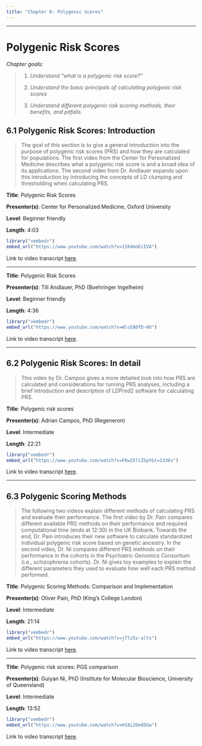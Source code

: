 ```yaml
---
title: "Chapter 6: Polygenic Scores"
---
```


------------------------------------------------------------------------

# Polygenic Risk Scores

*Chapter goals:*

> 1.  *Understand "what is a polygenic risk score?"*
>
> 2.  *Understand the basic principals of calculating polygenic risk scores*
>
> 3.  *Understand different polygenic risk scoring methods, their benefits, and pitfalls.*

## 6.1 Polygenic Risk Scores: Introduction

> The goal of this section is to give a general introduction into the purpose of polygenic risk scores (PRS) and how they are calculated for populations. The first video from the Center for Personalized Medicine describes what a polygenic risk score is and a broad idea of its applications. The second video from Dr. Andlauer expands upon this introduction by introducing the concepts of LD clumping and thresholding when calculating PRS.

**Title**: Polygenic Risk Scores

**Presenter(s)**: Center for Personalized Medicine, Oxford University

**Level**: Beginner friendly

**Length**: 4:03

```r
library("vembedr")
embed_url("https://www.youtube.com/watch?v=1I64mnEcIVA")
```

Link to video transcript [here](chapter6.1_transcript.qmd#sec-video1).

------------------------------------------------------------------------

**Title**: Polygenic Risk Scores

**Presenter(s)**: Till Andlauer, PhD (Boehringer Ingelheim)

**Level**: Beginner friendly

**Length**: 4:36

```r
library("vembedr")
embed_url("https://www.youtube.com/watch?v=WlcEADfD-HU")
```

Link to video transcript [here](chapter6.1_transcript.qmd#sec-video2).

------------------------------------------------------------------------

## 6.2 Polygenic Risk Scores: In detail

> This video by Dr. Campos gives a more detailed look into how PRS are calculated and considerations for running PRS analyses, including a brief introduction and description of LDPred2 software for calculating PRS.

**Title**: Polygenic risk scores

**Presenter(s)**: Adrian Campos, PhD (Regeneron)

**Level**: Intermediate

**Length**: 22:21

```r
library("vembedr")
embed_url("https://www.youtube.com/watch?v=FKw2XltZSpY&t=1336s")
```

Link to video transcript [here](chapter6.1_transcript.qmd#sec-video3).

------------------------------------------------------------------------

## 6.3 Polygenic Scoring Methods

> The following two videos explain different methods of calculating PRS and evaluate their performance. The first video by Dr. Pain compares different available PRS methods on their performance and required computational time (ends at 12:30) in the UK Biobank. Towards the end, Dr. Pain introduces their new software to calculate standardized individual polygenic risk score based on genetic ancestry. In the second video, Dr. Ni compares different PRS methods on their performance in the cohorts in the Psychiatric Genomics Consortium (i.e., schizophrenia cohorts). Dr. Ni gives toy examples to explain the different parameters they used to evaluate how well each PRS method performed.

**Title**: Polygenic Scoring Methods: Comparison and Implementation

**Presenter(s)**: Oliver Pain, PhD (King's College London)

**Level**: Intermediate

**Length**: 21:14

```r
library("vembedr")
embed_url("https://www.youtube.com/watch?v=jTlz5z-alts")
```

Link to video transcript [here](chapter6.1_transcript.qmd#sec-video4).

------------------------------------------------------------------------

**Title**: Polygenic risk scores: PGS comparison

**Presenter(s)**: Guiyan Ni, PhD (Institute for Molecular Bioscience, University of Queensland)

**Level**: Intermediate

**Length**: 13:52

```r
library("vembedr")
embed_url("https://www.youtube.com/watch?v=H18i2Oe05Gw")
```

Link to video transcript [here](chapter6.1_transcript.qmd#sec-video5).
